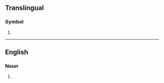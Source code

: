 {{also|fj|fJ|.fj}}
==Translingual==

===Symbol===
{{head|mul|symbol}}

# {{n-g|The [[ISO]] 3166-1 two-letter (alpha-2) code for [[Fiji]].}}

----

==English==

===Noun===
{{en-noun}}

# {{initialism of|foot job|lang=en}}